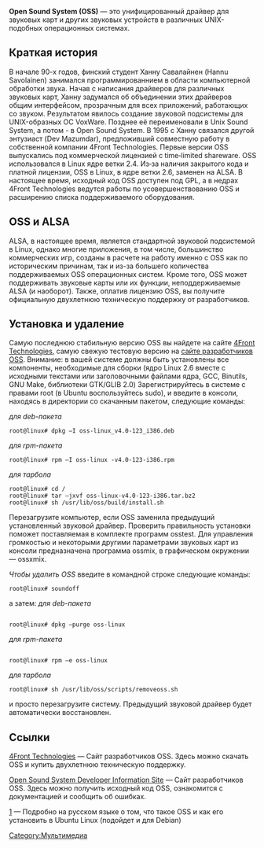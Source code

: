 '''Open Sound System (OSS)''' — это унифицированный драйвер для звуковых карт и других звуковых устройств в различных UNIX-подобных операционных системах.

==Краткая история==

В начале 90-х годов, финский студент Ханну Савалайнен (Hannu Savolainen) занимался программированнием в области компьютерной обработки звука. Начав с написания драйверов  для различных звуковых карт, Ханну задумался об объединении этих драйверов общим интерфейсом, прозрачным для всех приложений, работающих со звуком. Результатом явилось создание звуковой подсистемы для UNIX-образных ОС VoxWare. Позднее её переименовали в Unix Sound System, а потом - в Open Sound System. В 1995 с Ханну связался другой энтузиаст (Dev Mazumdar), предложивший совместную работу в собственной компании 4Front Technologies. Первые версии OSS выпускались под коммерческой лицензией с time‐limited shareware. OSS использовался в Linux ядре ветки 2.4. Из‑за наличия закрытого кода и платной лицензии, OSS в Linux, в ядре ветки 2.6, заменен на ALSA. В настоящее время, исходный код OSS доступен под GPL, а в недрах 4Front Technologies ведутся работы по усовершенствованию OSS и расширению списка поддерживаемого оборудования.

==OSS и ALSA==

ALSA, в настоящее время, является стандартной звуковой подсистемой в Linux, однако многие приложения, в том числе, большинство коммерческих игр, созданы в расчете на работу именно с OSS как по историческим причинам, так и из-за большего количества поддерживаемых OSS операционных систем. Кроме того, OSS может поддерживать звуковые карты или их функции, неподдерживаемые ALSA (и наоборот). Также, оплатив лицензию OSS, вы получите официальную двухлетнюю техническую поддержку от разработчиков.

==Установка и удаление==

Самую последнюю стабильную версию OSS вы найдете на сайте [http://www.opensound.com/ 4Front Technologies], самую свежую тестовую версию на [http://developer.opensound.com/  сайте разработчиков OSS]. Внимание: в вашей системе должны быть установлены все компоненты, необходимые для сборки (ядро Linux 2.6 вместе с исходными текстами или заголовочными файлами ядра, GCC, Binutils, GNU Make, библиотеки GTK/GLIB 2.0)
Зарегистрируйтесь в системе с правами root (в Ubuntu воспользуйтесь sudo), и введите в консоли, находясь в директории со скачанным пакетом, следующие команды:

''для deb-пакета''
<pre>
root@linux# dpkg –I oss-linux_v4.0-123_i386.deb
</pre>
''для rpm-пакета''
<pre>
root@linux# rpm –I oss-linux -v4.0-123-i386.rpm
</pre>
''для тарбола''
<pre>
root@linux# cd /
root@linux# tar –jxvf oss-linux-v4.0-123-i386.tar.bz2
root@linux# sh /usr/lib/oss/build/install.sh
</pre>

Перезагрузите компьютер, если OSS заменила предыдущий установленный звуковой драйвер. Проверить правильность установки поможет поставляемая в комплекте программ osstest. Для управления громкостью и некоторыми другими параметрами звуковых карт из консоли предназначена программа ossmix, в графическом окружении — ossxmix.

''Чтобы удалить OSS'' введите в командной строке следующие команды:
<pre>
root@linux# soundoff
</pre>
а затем:
''для deb-пакета''
<pre> 
root@linux# dpkg –purge oss-linux
</pre>
''для rpm-пакета''
<pre> 
root@linux# rpm –e oss-linux
</pre>
''для тарбола''
<pre>
root@linux# sh /usr/lib/oss/scripts/removeoss.sh
</pre>
и просто перезагрузите систему. Предыдущий звуковой драйвер будет автоматически восстановлен.
==Ссылки==

[http://www.opensound.com/ 4Front Technologies] — Сайт  разработчиков OSS. Здесь можно скачать OSS и купить двухлетнюю техническую поддержку.

[http://developer.opensound.com/ Open Sound System
Developer Information Site] — Сайт разработчиков OSS. Здесь можно получить исходный код OSS, ознакомится с документацией и сообщить об ошибках.

[https://help.ubuntu.com/community/OpenSoundRU] — Подробно на русском языке о том, что такое OSS и как его установить в Ubuntu Linux (подойдет и для Debian)

[[Category:Мультимедиа]]